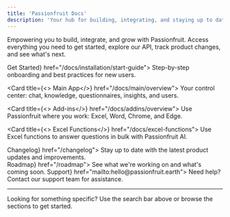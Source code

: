 ```yaml
---
title: 'Passionfruit Docs'
description: 'Your hub for building, integrating, and staying up to date with Passionfruit.'
---
```




Empowering you to build, integrate, and grow with Passionfruit. Access everything you need to get started, explore our API, track product changes, and see what's next.

<div id="documentation" />
<CardGroup cols={2}>
  <Card title={<><PhIcon name="rocket" /> Get Started</>} href="/docs/installation/start-guide">
    Step-by-step onboarding and best practices for new users.
  </Card>
  
  <Card title={<><PhIcon name="gauge" /> Main App</>} href="/docs/main/overview">
    Your control center: chat, knowledge, questionnaires, insights, and users.
  </Card>

  <Card title={<><PhIcon name="browser" /> Add-ins</>} href="/docs/addins/overview">
    Use Passionfruit where you work: Excel, Word, Chrome, and Edge.
  </Card>

  <Card title={<><PhIcon name="table" /> Excel Functions</>} href="/docs/excel-functions">
    Use Excel functions to answer questions in bulk with Passionfruit AI.
  </Card>
  
  <div id="changelog" />
  <Card title={<><PhIcon name="clock-counter-clockwise" /> Changelog</>} href="/changelog">
    Stay up to date with the latest product updates and improvements.
  </Card>
  <div id="roadmap" />
  <Card title={<><PhIcon name="map-trifold" /> Roadmap</>} href="/roadmap">
    See what we're working on and what's coming soon.
  </Card>
  <Card title={<><PhIcon name="lifebuoy" /> Support</>} href="mailto:hello@passionfruit.earth">
    Need help? Contact our support team for assistance.
  </Card>
</CardGroup>

---

Looking for something specific? Use the search bar above or browse the sections to get started.
